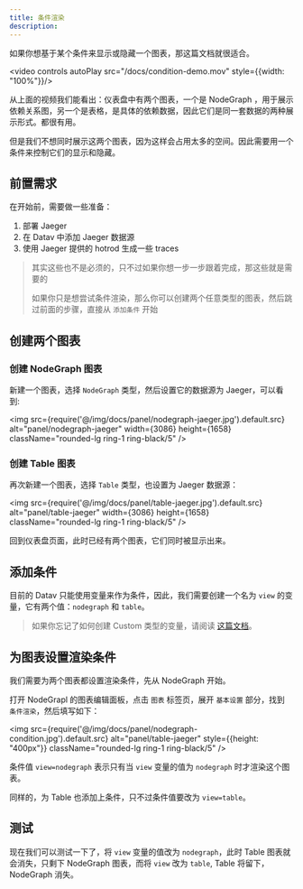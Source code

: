 ```yaml
---
title: 条件渲染
description: 
---
```


如果你想基于某个条件来显示或隐藏一个图表，那这篇文档就很适合。

<video controls autoPlay src="/docs/condition-demo.mov" style={{width: "100%"}}/>


从上面的视频我们能看出：仪表盘中有两个图表，一个是 NodeGraph ，用于展示依赖关系图，另一个是表格，是具体的依赖数据，因此它们是同一套数据的两种展示形式。都很有用。

但是我们不想同时展示这两个图表，因为这样会占用太多的空间。因此需要用一个条件来控制它们的显示和隐藏。


## 前置需求

在开始前，需要做一些准备：

1. 部署 Jaeger
2. 在 Datav 中添加 Jaeger 数据源
3. 使用 Jaeger 提供的 hotrod 生成一些 traces

> 其实这些也不是必须的，只不过如果你想一步一步跟着完成，那这些就是需要的
>
> 如果你只是想尝试条件渲染，那么你可以创建两个任意类型的图表，然后跳过前面的步骤，直接从 `添加条件` 开始


## 创建两个图表

### 创建 NodeGraph 图表

新建一个图表，选择 `NodeGraph` 类型，然后设置它的数据源为 Jaeger，可以看到: 

<img src={require('@/img/docs/panel/nodegraph-jaeger.jpg').default.src} alt="panel/nodegraph-jaeger" width={3086} height={1658} className="rounded-lg ring-1 ring-black/5" />


### 创建 Table 图表

再次新建一个图表，选择 `Table` 类型，也设置为 Jaeger 数据源： 

<img src={require('@/img/docs/panel/table-jaeger.jpg').default.src} alt="panel/table-jaeger" width={3086} height={1658} className="rounded-lg ring-1 ring-black/5" />


回到仪表盘页面，此时已经有两个图表，它们同时被显示出来。

## 添加条件

目前的 Datav 只能使用变量来作为条件，因此，我们需要创建一个名为 `view` 的变量，它有两个值：`nodegraph` 和 `table`。

> 如果你忘记了如何创建 Custom 类型的变量，请阅读 [这篇文档](/docs/tutorial-variables#create-a-variable)。

## 为图表设置渲染条件

我们需要为两个图表都设置渲染条件，先从 NodeGraph 开始。

打开 NodeGrapl 的图表编辑面板，点击 `图表` 标签页，展开 `基本设置` 部分，找到 `条件渲染`，然后填写如下：

<img src={require('@/img/docs/panel/nodegraph-condition.jpg').default.src} alt="panel/table-jaeger" style={{height: "400px"}} className="rounded-lg ring-1 ring-black/5" />


条件值 `view=nodegraph` 表示只有当 `view` 变量的值为 `nodegraph` 时才渲染这个图表。

同样的，为 Table 也添加上条件，只不过条件值要改为 `view=table`。


## 测试

现在我们可以测试一下了，将 `view` 变量的值改为 `nodegraph`，此时 Table 图表就会消失，只剩下 NodeGraph 图表，而将 `view` 改为 `table`, Table 将留下， NodeGraph 消失。
